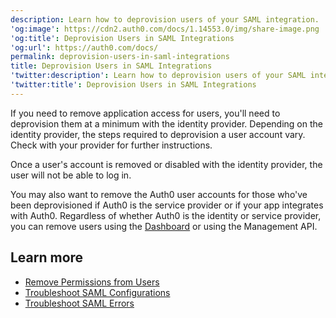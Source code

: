 ```yaml
---
description: Learn how to deprovision users of your SAML integration.
'og:image': https://cdn2.auth0.com/docs/1.14553.0/img/share-image.png
'og:title': Deprovision Users in SAML Integrations
'og:url': https://auth0.com/docs/
permalink: deprovision-users-in-saml-integrations
title: Deprovision Users in SAML Integrations
'twitter:description': Learn how to deprovision users of your SAML integration.
'twitter:title': Deprovision Users in SAML Integrations
---
```

If you need to remove application access for users, you'll need to deprovision them at a minimum with the <Tooltip tip="Identity Provider (IdP): Service that stores and manages digital identities." cta="View Glossary" href="/docs/glossary?term=identity+provider">identity provider</Tooltip>. Depending on the identity provider, the steps required to deprovision a user account vary. Check with your provider for further instructions.

Once a user's account is removed or disabled with the identity provider, the user will not be able to log in.

You may also want to remove the Auth0 user accounts for those who've been deprovisioned if Auth0 is the service provider or if your app integrates with Auth0. Regardless of whether Auth0 is the identity or service provider, you can remove users using the [Dashboard](https://manage.auth0.com/#/users) or using the <Tooltip tip="Management API: A product to allow customers to perform administrative tasks." cta="View Glossary" href="/docs/glossary?term=Management+API">Management API</Tooltip>.

## Learn more

* [Remove Permissions from Users](/docs/manage-users/access-control/configure-core-rbac/rbac-users/remove-permissions-from-users)
* [Troubleshoot SAML Configurations](/docs/troubleshoot/authentication-issues/troubleshoot-saml-configurations)
* [Troubleshoot SAML Errors](/docs/troubleshoot/authentication-issues/saml-errors)
